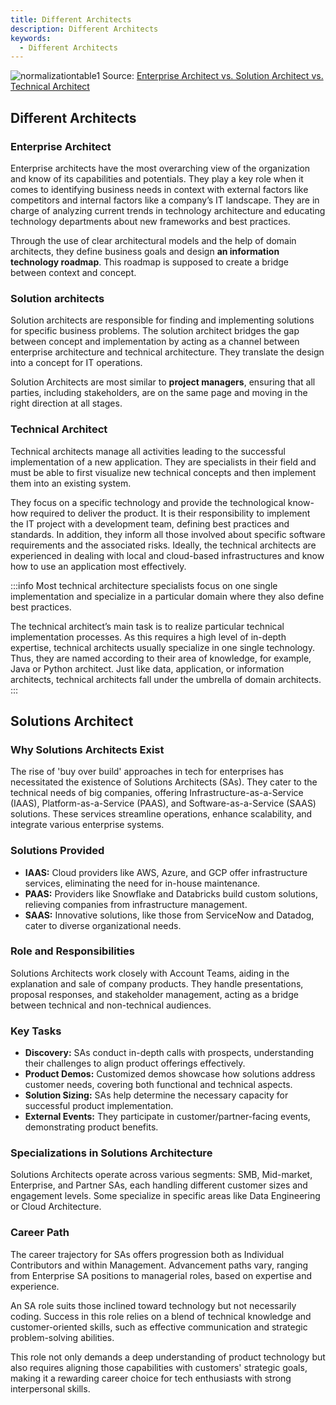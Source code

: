```yaml
---
title: Different Architects
description: Different Architects
keywords:
  - Different Architects
---
```


![normalizationtable1](/img/software-development/others/glossary/EN-IT-Arch-Roles_Poster_Landing_Page_Preview.webp)
Source: [Enterprise Architect vs. Solution Architect vs. Technical Architect](https://www.leanix.net/en/wiki/ea/enterprise-architect-vs-solution-architect-vs-technical-architect-whats-the-difference?utm_term=&utm_source=adwords&utm_medium=ppc&utm_campaign=UK+%7C+EAM+%7C+Enterprise+Architecture+Management+%7C+DSA+%7C+ENG&hsa_ver=3&hsa_cam=14987523060&hsa_grp=132266104047&hsa_acc=9751618594&hsa_kw=&hsa_mt=&hsa_net=adwords&hsa_src=g&hsa_tgt=dsa-1437331584213&hsa_ad=553991248788&gclid=CjwKCAjwkYGVBhArEiwA4sZLuPrG0uMss14S8b0nsA3qFjvS6l_VafEn3HIsW3TRhhdT4yD9m6ec8xoCnsIQAvD_BwE#form)

## Different Architects

### Enterprise Architect

Enterprise architects have the most overarching view of the organization and know of its capabilities and potentials. They play a key role when it comes to identifying business needs in context with external factors like competitors and internal factors like a company’s IT landscape. They are in charge of analyzing current trends in technology architecture and educating technology departments about new frameworks and best practices.

Through the use of clear architectural models and the help of domain architects, they define business goals and design **an information technology roadmap**. This roadmap is supposed to create a bridge between context and concept.

### Solution architects 

Solution architects are responsible for finding and implementing solutions for specific business problems. The solution architect bridges the gap between concept and implementation by acting as a channel between enterprise architecture and technical architecture. They translate the design into a concept for IT operations.

Solution Architects are most similar to **project managers**, ensuring that all parties, including stakeholders, are on the same page and moving in the right direction at all stages.


### Technical Architect

Technical architects manage all activities leading to the successful implementation of a new application. They are specialists in their field and must be able to first visualize new technical concepts and then implement them into an existing system.

They focus on a specific technology and provide the technological know-how required to deliver the product. It is their responsibility to implement the IT project with a development team, defining best practices and standards. In addition, they inform all those involved about specific software requirements and the associated risks. Ideally, the technical architects are experienced in dealing with local and cloud-based infrastructures and know how to use an application most effectively.

:::info
Most technical architecture specialists focus on one single implementation and specialize in a particular domain where they also define best practices.

The technical architect’s main task is to realize particular technical implementation processes. As this requires a high level of in-depth expertise, technical architects usually specialize in one single technology. Thus, they are named according to their area of knowledge, for example, Java or Python architect. Just like data, application, or information architects, technical architects fall under the umbrella of domain architects.
:::


## Solutions Architect

### **Why Solutions Architects Exist**

The rise of 'buy over build' approaches in tech for enterprises has necessitated the existence of Solutions Architects (SAs). They cater to the technical needs of big companies, offering Infrastructure-as-a-Service (IAAS), Platform-as-a-Service (PAAS), and Software-as-a-Service (SAAS) solutions. These services streamline operations, enhance scalability, and integrate various enterprise systems.

### **Solutions Provided**

- **IAAS:** Cloud providers like AWS, Azure, and GCP offer infrastructure services, eliminating the need for in-house maintenance.
- **PAAS:** Providers like Snowflake and Databricks build custom solutions, relieving companies from infrastructure management.
- **SAAS:** Innovative solutions, like those from ServiceNow and Datadog, cater to diverse organizational needs.

### **Role and Responsibilities**

Solutions Architects work closely with Account Teams, aiding in the explanation and sale of company products. They handle presentations, proposal responses, and stakeholder management, acting as a bridge between technical and non-technical audiences.

### **Key Tasks**

- **Discovery:** SAs conduct in-depth calls with prospects, understanding their challenges to align product offerings effectively.
- **Product Demos:** Customized demos showcase how solutions address customer needs, covering both functional and technical aspects.
- **Solution Sizing:** SAs help determine the necessary capacity for successful product implementation.
- **External Events:** They participate in customer/partner-facing events, demonstrating product benefits.

### **Specializations in Solutions Architecture**

Solutions Architects operate across various segments: SMB, Mid-market, Enterprise, and Partner SAs, each handling different customer sizes and engagement levels. Some specialize in specific areas like Data Engineering or Cloud Architecture.

### **Career Path**

The career trajectory for SAs offers progression both as Individual Contributors and within Management. Advancement paths vary, ranging from Enterprise SA positions to managerial roles, based on expertise and experience.

An SA role suits those inclined toward technology but not necessarily coding. Success in this role relies on a blend of technical knowledge and customer-oriented skills, such as effective communication and strategic problem-solving abilities.

This role not only demands a deep understanding of product technology but also requires aligning those capabilities with customers' strategic goals, making it a rewarding career choice for tech enthusiasts with strong interpersonal skills.